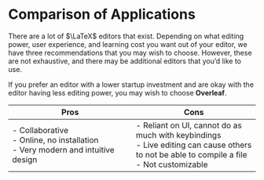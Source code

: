 # Comparison of Applications {.sec-overview}

There are a lot of $\LaTeX$ editors that exist. Depending on what editing power, user experience, and learning cost you want out of your editor, we have three recommendations that you may wish to choose. However, these are not exhaustive, and there may be additional editors that you'd like to use.

If you prefer an editor with a lower startup investment and are okay with the editor having less editing power, you may wish to choose **Overleaf**.

| Pros   | Cons  |
| ---    | ---   |
| - Collaborative <br> - Online, no installation <br> - Very modern and intuitive design | - Reliant on UI, cannot do as much with keybindings <br> - Live editing can cause others to not be able to compile a file <br> - Not customizable |
